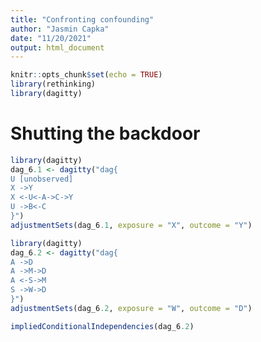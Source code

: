 ```yaml
---
title: "Confronting confounding"
author: "Jasmin Capka"
date: "11/20/2021"
output: html_document
---
```


```r
knitr::opts_chunk$set(echo = TRUE)
library(rethinking)
library(dagitty)
```

# Shutting the backdoor

```r
library(dagitty)
dag_6.1 <- dagitty("dag{
U [unobserved]
X ->Y
X <-U<-A->C->Y
U ->B<-C
}")
adjustmentSets(dag_6.1, exposure = "X", outcome = "Y")
```

```r
library(dagitty)
dag_6.2 <- dagitty("dag{
A ->D
A ->M->D
A <-S->M
S ->W->D
}")
adjustmentSets(dag_6.2, exposure = "W", outcome = "D")
```

```r
impliedConditionalIndependencies(dag_6.2)
```













